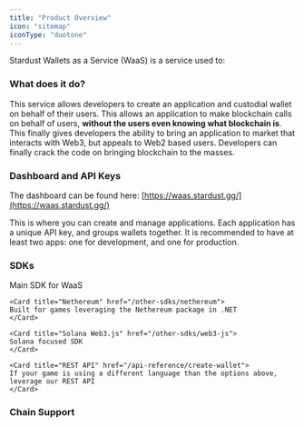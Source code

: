 ```yaml
---
title: "Product Overview"
icon: "sitemap"
iconType: "duotone"
---
```


Stardust Wallets as a Service (WaaS) is a service used to:

<Card title="Create custodial wallets" icon="wallet" iconType="duotone" href="/typescript-sdk/wallets">
</Card>
<Card title="Sign any transaction for the custodial wallet" icon="arrow-right-arrow-left" iconType="duotone" href="/ethers-v6/sign-message">
</Card>
<Card title="Submit the transaction to an Ethers Provider (if leveraging SDK)" icon="share-from-square" iconType="duotone" href="/ethers-v6/send-transaction">
</Card>

### What does it do?

This service allows developers to create an application and custodial wallet on behalf of their users. This allows an application to make blockchain calls on behalf of users, **without the users even knowing what blockchain is**. This finally gives developers the ability to bring an application to market that interacts with Web3, but appeals to Web2 based users. Developers can finally crack the code on bringing blockchain to the masses.

### Dashboard and API Keys

The dashboard can be found here: [https://waas.stardust.gg/](https://waas.stardust.gg/)

This is where you can create and manage applications. Each application has a unique API key, and groups wallets together. It is recommended to have at least two apps: one for development, and one for production.

### SDKs

<CardGroup cols={2}>
    <Card title="Typescript SDK (Recommended)" href="/typerscript-sdk/getting-started">
    Main SDK for WaaS
    </Card>

    <Card title="Nethereum" href="/other-sdks/nethereum">
    Built for games leveraging the Nethereum package in .NET
    </Card>

    <Card title="Solana Web3.js" href="/other-sdks/web3-js">
    Solana focused SDK
    </Card>

    <Card title="REST API" href="/api-reference/create-wallet">
    If your game is using a different language than the options above, leverage our REST API
    </Card>
</CardGroup>

### Chain Support
<CardGroup cols={2}>
    <Card title="EVM" href="/ethers-v6/getting-started">
    </Card>
    <Card title="IMX" href="/imx/getting-started">
    </Card>
    <Card title="Sui" href="/sui/getting-started">
    </Card>
    <Card title="Solana" href="/other-sdks/solana-web3js">
    </Card>
</CardGroup>